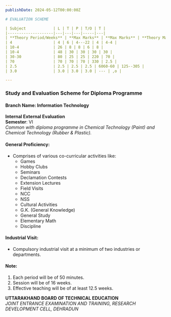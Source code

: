 ---
publishDate: 2024-05-12T00:00:00Z

# EVALUATION SCHEME

| Subject            | L | T | P | T/O | T |
|--------------------|---|---|---|-----|---|
| **Theory Period/Weeks** | **Max Marks** | **Max Marks** | **Theory Max Marks** | **Practical Max Marks** | **Practical Max Marks Hrs.** |
| 4                  | 4 | 6 | 4---22 | 4 | 4-4 |
| 10-4               | 26 | 8 | 8 | 6 | 8 |
| 10-4               | 48 | 30 | 30 | 30 | 30 |
| 30-30              | 80 | 25 | 25 | 220 | 70 |
| 70                 | 70 | 70 | 70 | 330 | 2.5 |
| 2.5                | 2.5 | 2.5 | 2.5 | 6060-60 | 125--305 |
| 3.0                | 3.0 | 3.0 | 3.0 | --- | ,o |

---

### Study and Evaluation Scheme for Diploma Programme

#### **Branch Name**: Information Technology

**Internal External Evaluation**  
**Semester**: VI  
*Common with diploma programme in Chemical Technology (Paint) and Chemical Technology (Rubber & Plastic).*

#### General Proficiency:
- Comprises of various co-curricular activities like:
  - Games
  - Hobby Clubs
  - Seminars
  - Declamation Contests
  - Extension Lectures
  - Field Visits
  - NCC
  - NSS
  - Cultural Activities
  - G.K. (General Knowledge)
  - General Study
  - Elementary Math
  - Discipline

#### Industrial Visit:
- Compulsory industrial visit at a minimum of two industries or departments.

#### Note:
1. Each period will be of 50 minutes.
2. Session will be of 16 weeks.
3. Effective teaching will be of at least 12.5 weeks.

**UTTARAKHAND BOARD OF TECHNICAL EDUCATION**  
*JOINT ENTRANCE EXAMINATION AND TRAINING, RESEARCH DEVELOPMENT CELL, DEHRADUN*
